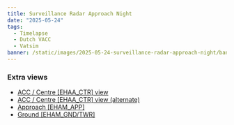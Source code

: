 ```yaml
---
title: Surveillance Radar Approach Night
date: "2025-05-24"
tags:
  - Timelapse
  - Dutch VACC
  - Vatsim
banner: /static/images/2025-05-24-surveillance-radar-approach-night/banner.png
---
```


<Youtube id="IgW4LK9SWjI" />

### Extra views

- [ACC / Centre [EHAA_CTR] view](https://youtu.be/gQpwZ2CDJnw)
- [ACC / Centre [EHAA_CTR] view (alternate)](https://youtu.be/QA62mUc6CxY)
- [Approach [EHAM_APP]](https://youtu.be/AosjZTLkxDg)
- [Ground [EHAM_GND/TWR]](https://youtu.be/AOGhHFPvUfU)
